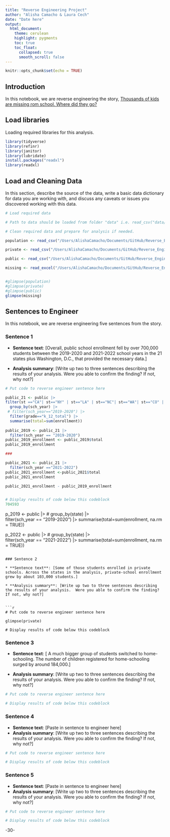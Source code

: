 ```yaml
---
title: "Reverse Engineering Project"
author: "Alisha Camacho & Laura Cech"
date: "Date here"
output:
  html_document:
    theme: cerulean
    highlight: pygments
    toc: true
    toc_float:
      collapsed: true
      smooth_scroll: false
---
```


```r
knitr::opts_chunk$set(echo = TRUE)
```

## Introduction 

In this notebook, we are reverse engineering the story, [Thousands of kids are missing rom school. Where did they go?](https://projects.apnews.com/features/2023/missing-children/index.html)

## Load libraries

Loading required libraries for this analysis.

```r

library(tidyverse)
library(refinr)
library(janitor)
library(lubridate)
install.packages("readxl")
library(readxl)

```

## Load and Cleaning Data

In this section, describe the source of the data, write a basic data dictionary for data you are working with, and discuss any caveats or issues you discovered working with this data. 

```r
# Load required data

# Path to data should be loaded from folder "data" i.e. read_csv("data/name_of_data.csv")

# Clean required data and prepare for analysis if needed. 

population <- read_csv("/Users/AlishaCamacho/Documents/GitHub/Reverse_Engineering_Project/Data/population-by-age.csv")

private <- read_csv("/Users/AlishaCamacho/Documents/GitHub/Reverse_Engineering_Project/Data/private-enrollment-by-grade.csv")

public <- read_csv("/Users/AlishaCamacho/Documents/GitHub/Reverse_Engineering_Project/Data/public-enrollment-by-grade.csv")

missing <- read_excel("/Users/AlishaCamacho/Documents/GitHub/Reverse_Engineering_Project/Data/Missing-Kids-Summary-File.xlsx")



```
```r
#glimpse(population)
#glimpse(private)
#glimpse(public)
glimpse(missing)

```

## Sentences to Engineer
In this notebook, we are reverse engineering five sentences from the story.

### Sentence 1

* **Sentence text**: [Overall, public school enrollment fell by over 700,000 students between the 2019-2020 and 2021-2022 school years in the 21 states plus Washington, D.C., that provided the necessary data.]

* **Analysis summary**: [Write up two to three sentences describing the results of your analysis. Were you able to confirm the finding? If not, why not?]

```r
# Put code to reverse engineer sentence here

public_21 <- public |> 
filter(st =="CA"| st=="NY" | st=="LA" | st=="NC"| st=="WA"| st=="CO" | st=="GA" | st=="MN" | st=="WI" | st=="NH" | st=="MA" | st=="MT" | st=="DE"| st=="ND" | st=="DC" | st=="SD" | st=="SC" | st=="NE" | st=="RI" | st=="TN" | st=="PA" | st=="FL") |> 
  group_by(sch_year) |> 
 # filter(sch_year=="2019-2020") |> 
  filter(grade=="k_12_total") |> 
  summarise(total=sum(enrollment))
 
public_2019 <- public_21 |>
  filter(sch_year == "2019-2020")
public_2019_enrollment <- public_2019$total
public_2019_enrollment

###

public_2021 <- public_21 |> 
  filter(sch_year =="2021-2022")
public_2021_enrollment <-public_2021$total
public_2021_enrollment

public_2021_enrollment - public_2019_enrollment


# Display results of code below this codeblock
704593

```


p_2019 <- public |> 
#  group_by(state) |>   
  filter(sch_year == "2019-2020") |> 
  summarise(total=sum(enrollment, na.rm = TRUE))
  
p_2022 <- public |> 
#  group_by(state) |>   
  filter(sch_year == "2021-2022") |> 
  summarise(total=sum(enrollment, na.rm = TRUE))
  
```

### Sentence 2

* **Sentence text**: [Some of those students enrolled in private schools. Across the states in the analysis, private-school enrollment grew by about 103,000 students.]

* **Analysis summary**: [Write up two to three sentences describing the results of your analysis.  Were you able to confirm the finding? If not, why not?]


```r
# Put code to reverse engineer sentence here

glimpse(private)

# Display results of code below this codeblock

```

### Sentence 3

* **Sentence text**: [ A much bigger group of students switched to home-schooling. The number of children registered for home-schooling surged by around 184,000.]

* **Analysis summary**: [Write up two to three sentences describing the results of your analysis.  Were you able to confirm the finding? If not, why not?]

```r
# Put code to reverse engineer sentence here

# Display results of code below this codeblock

```

### Sentence 4

* **Sentence text**: [Paste in sentence to engineer here]
* **Analysis summary**: [Write up two to three sentences describing the results of your analysis.  Were you able to confirm the finding? If not, why not?]

```r
# Put code to reverse engineer sentence here

# Display results of code below this codeblock

```

### Sentence 5

* **Sentence text**: [Paste in sentence to engineer here]
* **Analysis summary**: [Write up two to three sentences describing the results of your analysis.  Were you able to confirm the finding? If not, why not?]

```r
# Put code to reverse engineer sentence here

# Display results of code below this codeblock

```

-30-